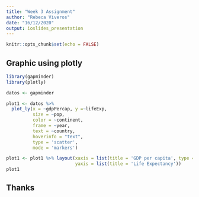 ---
title: "Week 3 Assignment"
author: "Rebeca Viveros"
date: "16/12/2020"
output: ioslides_presentation
---

```{r setup, include=FALSE}
knitr::opts_chunk$set(echo = FALSE)
```

## Graphic using plotly 

```{r echo=FALSE, warning=FALSE,message=FALSE}
library(gapminder)
library(plotly)

datos <- gapminder

plot1 <- datos %>%
  plot_ly(x = ~gdpPercap, y =~lifeExp, 
          size = ~pop, 
          color = ~continent, 
          frame = ~year, 
          text = ~country, 
          hoverinfo = "text",
          type = 'scatter',
          mode = 'markers')

plot1 <- plot1 %>% layout(xaxis = list(title = 'GDP per capita', type = "log"),
                          yaxis = list(title = 'Life Expectancy'))
plot1

```

## Thanks